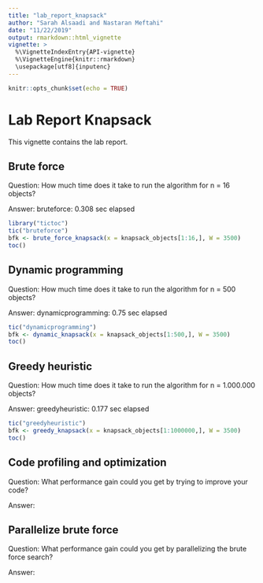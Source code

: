 ```yaml
---
title: "lab_report_knapsack"
author: "Sarah Alsaadi and Nastaran Meftahi"
date: "11/22/2019"
output: rmarkdown::html_vignette
vignette: >
  %\VignetteIndexEntry{API-vignette}
  %\VignetteEngine{knitr::rmarkdown}
  \usepackage[utf8]{inputenc}
---
```


```r
knitr::opts_chunk$set(echo = TRUE)
```

# Lab Report Knapsack

This vignette contains the lab report.

## Brute force

Question: How much time does it take to run the algorithm for n = 16 objects?

Answer: bruteforce: 0.308 sec elapsed

```r
library("tictoc")
tic("bruteforce")
bfk <- brute_force_knapsack(x = knapsack_objects[1:16,], W = 3500)
toc()
```

## Dynamic programming

Question: How much time does it take to run the algorithm for n = 500 objects? 

Answer: dynamicprogramming: 0.75 sec elapsed

```r
tic("dynamicprogramming")
bfk <- dynamic_knapsack(x = knapsack_objects[1:500,], W = 3500)
toc()
```

## Greedy heuristic

Question: How much time does it take to run the algorithm for n = 1.000.000 objects?

Answer: greedyheuristic: 0.177 sec elapsed

```r
tic("greedyheuristic")
bfk <- greedy_knapsack(x = knapsack_objects[1:1000000,], W = 3500)
toc()
```

## Code profiling and optimization

Question: What performance gain could you get by trying to improve your code?

Answer: 

## Parallelize brute force

Question: What performance gain could you get by parallelizing the brute force search?

Answer: 
